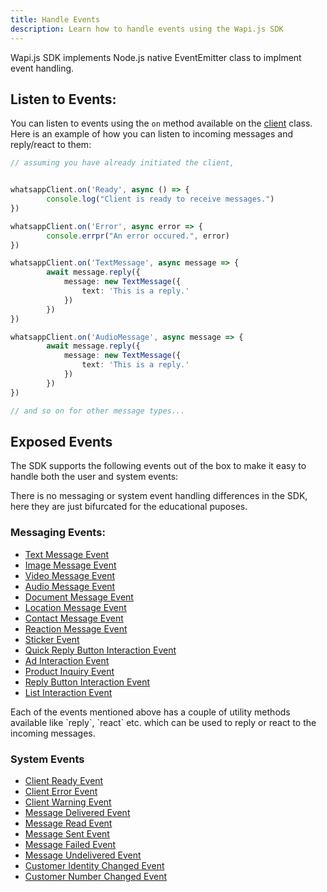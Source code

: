 ```yaml
---
title: Handle Events
description: Learn how to handle events using the Wapi.js SDK
---
```


Wapi.js SDK implements Node.js native EventEmitter class to implment event handling.


## Listen to Events: 

You can listen to events using the `on` method available on the [client](api-reference/classes/Client) class. Here is an example of how you can listen to incoming messages and reply/react to them:

```typescript
// assuming you have already initiated the client,


whatsappClient.on('Ready', async () => {
        console.log("Client is ready to receive messages.")
})

whatsappClient.on('Error', async error => {
        console.errpr("An error occured.", error)
})

whatsappClient.on('TextMessage', async message => {
        await message.reply({
            message: new TextMessage({
                text: 'This is a reply.'
            })
        })
})

whatsappClient.on('AudioMessage', async message => {
        await message.reply({
            message: new TextMessage({
                text: 'This is a reply.'
            })
        })
})

// and so on for other message types...

```


## Exposed Events

The SDK supports the following events out of the box to make it easy to handle both the user and system events: 

<Note>There is no messaging or system event handling differences in the SDK, here they are just bifurcated for the educational puposes.</Note>

### Messaging Events:

- [Text Message Event](/api-reference/classes/TextMessageEvent)
- [Image Message Event](/api-reference/classes/ImageMessageEvent)
- [Video Message Event](/api-reference/classes/VideoMessageEvent)
- [Audio Message Event](/api-reference/classes/AudioMessageEvent)
- [Document Message Event](/api-reference/classes/DocumentMessageEvent)
- [Location Message Event](/api-reference/classes/LocationMessageEvent)
- [Contact Message Event](/api-reference/classes/ContactMessageEvent)
- [Reaction Message Event](/api-reference/classes/ReactionMessageEvent)
- [Sticker Event](/api-reference/classes/StickerMessageEvent)
- [Quick Reply Button Interaction Event]()
- [Ad Interaction Event]()
- [Product Inquiry Event]()
- [Reply Button Interaction Event]()
- [List Interaction Event]()

<Card title="Important" icon="code" iconType="duotone" color="#ca8b04">
  Each of the events mentioned above has a couple of utility methods available like `reply`, `react` etc. which can be used to reply or react to the incoming messages.
</Card>


### System Events

- [Client Ready Event](/api-reference/classes/ClientReadyEvent)
- [Client Error Event](/api-reference/classes/ClientErrorEvent)
- [Client Warning Event](/api-reference/classes/ClientWarningEvent)
- [Message Delivered Event](/api-reference/classes/MessageDeliveredEvent)
- [Message Read Event](/api-reference/classes/MessageReadEvent)
- [Message Sent Event](/api-reference/classes/MessageSentEvent)
- [Message Failed Event](/api-reference/classes/MessageReceivedEvent)
- [Message Undelivered Event](/api-reference/classes/MessageUndeliveredEvent)
- [Customer Identity Changed Event](/api-reference/classes/CustomerIdentityChangedEvent)
- [Customer Number Changed Event](/api-reference/classes/CustomerNumberChangedEvent)

